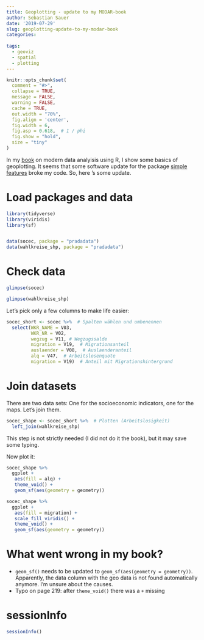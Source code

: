 ```yaml
---
title: Geoplotting - update to my MODAR-book
author: Sebastian Sauer
date: '2019-07-29'
slug: geoplotting-update-to-my-modar-book
categories:
  
tags:
  - geoviz
  - spatial
  - plotting
---
```




```r
knitr::opts_chunk$set(
  comment = "#>",
  collapse = TRUE,
  message = FALSE,
  warning = FALSE,
  cache = TRUE,
  out.width = "70%",
  fig.align = 'center',
  fig.width = 6,
  fig.asp = 0.618,  # 1 / phi
  fig.show = "hold",
  size = "tiny"
)
```


In my [book](https://link.springer.com/book/10.1007%2F978-3-658-21587-3) on modern data analyisis using R, I show some basics of geoplotting. It seems that some software update for the package [simple features](https://github.com/r-spatial/sf) broke my code. So, here 's some update.


# Load packages and data

```r
library(tidyverse)
library(viridis)
library(sf)


data(socec, package = "pradadata")
data(wahlkreise_shp, package = "pradadata")

```


# Check data

```r
glimpse(socec)
```

```r
glimpse(wahlkreise_shp)
```


Let's pick only a few columns to make life easier:

```r
socec_short <- socec %>%  # Spalten wählen und umbenennen
  select(WKR_NAME = V03,
         WKR_NR = V02,
         wegzug = V11, # Wegzugssalde
         migration = V19,  # Migrationsanteil
         auslaender = V08,  # Auslaenderanteil
         alq = V47,  # Arbeitslosenquote
         migration = V19)  # Anteil mit Migrationshintergrund
```



# Join datasets

There are two data sets: One for the socioeconomic indicators, one for the maps. Let's join them.


```r
socec_shape <- socec_short %>%  # Plotten (Arbeitslosigkeit)
  left_join(wahlkreise_shp)
```

This step is not strictly needed (I did not do it the book), but it may save some typing.


Now plot it:

```r
socec_shape %>% 
  ggplot +
   aes(fill = alq) +
   theme_void() +
   geom_sf(aes(geometry = geometry)) 

socec_shape %>% 
  ggplot +
   aes(fill = migration) +
   scale_fill_viridis() +
   theme_void() +
   geom_sf(aes(geometry = geometry)) 
```



# What went wrong in my book?

- `geom_sf()` needs to be updated to `geom_sf(aes(geometry = geometry))`. Apparently, the data column with the geo data is not found automatically anymore. I'm unsure about the causes.
- Typo on page 219: after `theme_void()` there was a `+` missing


# sessionInfo

```r
sessionInfo()
```


